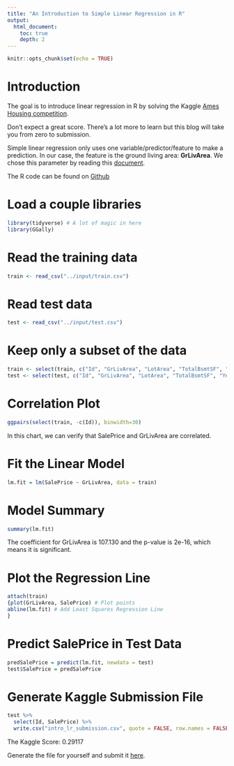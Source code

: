 ```yaml
---
title: "An Introduction to Simple Linear Regression in R"
output:
  html_document:
    toc: true
    depth: 2    
---
```



```r
knitr::opts_chunk$set(echo = TRUE)
```

# Introduction

The goal is to introduce linear regression in R by solving the Kaggle [Ames Housing competition](https://www.kaggle.com/c/house-prices-advanced-regression-techniques).

Don't expect a great score.  There's a lot more to learn but this blog will take you from zero to submission.

Simple linear regression only uses one variable/predictor/feature to make a prediction.  In our case, the feature is the ground living area: **GrLivArea**.  We chose this parameter by reading this [document](http://jse.amstat.org/v19n3/decock.pdf).

The R code can be found on [Github](https://github.com/melling/kaggle/tree/main/HousePricesAdvancedRegression/linear_regression_intro)

# Load a couple libraries

```r
library(tidyverse) # A lot of magic in here
library(GGally)
```


# Read the training data

```r
train <- read_csv("../input/train.csv")
```

# Read test data

```r
test <- read_csv("../input/test.csv")
```
# Keep only a subset of the data

```r
train <- select(train, c("Id", "GrLivArea", "LotArea", "TotalBsmtSF", "YearBuilt", "SalePrice")) # Tidyverse
test <- select(test, c("Id", "GrLivArea", "LotArea", "TotalBsmtSF", "YearBuilt")) # Tidyverse
```

# Correlation Plot
```r
ggpairs(select(train, -c(Id)), binwidth=30)
```

In this chart, we can verify that SalePrice and GrLivArea are correlated.

# Fit the Linear Model

```r
lm.fit = lm(SalePrice ~ GrLivArea, data = train)
```

# Model Summary

```r
summary(lm.fit)
```
The coefficient for GrLivArea is 107.130 and the p-value is 2e-16, which means it is significant.  

# Plot the Regression Line

```r
attach(train)
{plot(GrLivArea, SalePrice) # Plot points
abline(lm.fit) # Add Least Squares Regression Line
}
```

# Predict SalePrice in Test Data
```r
predSalePrice = predict(lm.fit, newdata = test)
test$SalePrice = predSalePrice
```


# Generate Kaggle Submission File

```r
test %>% 
  select(Id, SalePrice) %>%
  write.csv("intro_lr_submission.csv", quote = FALSE, row.names = FALSE)
```

The Kaggle Score: 0.29117

Generate the file for yourself and submit it [here](https://www.kaggle.com/c/house-prices-advanced-regression-techniques/submit).

